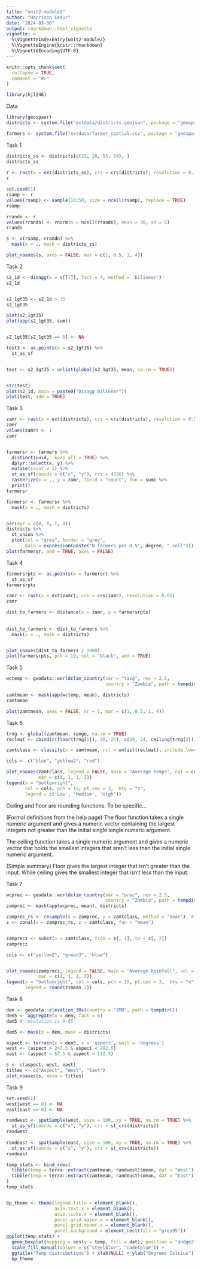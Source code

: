 ```yaml
---
title: "unit2-module2"
author: "Harrison Leduc"
date: "2024-03-30"
output: rmarkdown::html_vignette
vignette: >
  %\VignetteIndexEntry{unit2-module2}
  %\VignetteEngine{knitr::rmarkdown}
  %\VignetteEncoding{UTF-8}
---
```


```r
knitr::opts_chunk$set(
  collapse = TRUE,
  comment = "#>"
)
```

```r
library(hjl246)
```

Data

```r
library(geospaar)
districts <- system.file("extdata/districts.geojson", package = "geospaar") %>%   st_read %>% mutate(ID = 1:nrow(.))

farmers <- system.file("extdata/farmer_spatial.csv", package = "geospaar") %>%     read_csv(show_col_types = FALSE) 
```

Task 1
```r

districts_ss <- districts[c(22, 26, 53, 54), ]
districts_ss
  
r <- rast(x = ext(districts_ss), crs = crs(districts), resolution = 0.1)
r

set.seed(1)
rsamp <- r
values(rsamp) <- sample(10:50, size = ncell(rsamp), replace = TRUE)
rsamp

rrandn <- r
values(rrandn) <- rnorm(n = ncell(rrandn), mean = 30, sd = 5)
rrandn

s <- c(rsamp, rrandn) %>% 
  mask(x = ., mask = districts_ss)

plot_noaxes(s, axes = FALSE, mar = c(1, 0.5, 1, 4))
```

Task 2
```r
s2_1d <- disagg(x = s[[1]], fact = 4, method = 'bilinear') 
s2_1d


s2_1gt35 <- s2_1d > 35
s2_1gt35

plot(s2_1gt35)
plot(app(s2_1gt35, sum))


s2_1gt35[s2_1gt35 == 0] <- NA

test3 <- as.points(x = s2_1gt35) %>% 
  st_as_sf


test <- s2_1gt35 > unlist(global(s2_1gt35, mean, na.rm = TRUE))


str(test)
plot(s2_1d, main = paste0("Disagg bilinear"))
plot(test, add = TRUE)
```

Task 3
```r
zamr <- rast(x = ext(districts), crs = crs(districts), resolution = 0.5)
zamr
values(zamr) <- 1
zamr


farmersr <- farmers %>% 
  distinct(uuid, .keep_all = TRUE) %>% 
  dplyr::select(x, y) %>% 
  mutate(count = 1) %>% 
  st_as_sf(coords = c("x", "y"), crs = 4326) %>% 
  rasterize(x = ., y = zamr, field = "count", fun = sum) %>% 
  print()
farmersr

farmersr <- farmersr %>% 
  mask(x = ., mask = districts)


par(mar = c(0, 0, 1, 4))
districts %>% 
  st_union %>% 
  plot(col = "grey", border = "grey", 
       main = expression(paste("N farmers per 0.5", degree, " cell")))
plot(farmersr, add = TRUE, axes = FALSE)
```

Task 4
```r
farmersrpts <- as.points(x = farmersr) %>% 
  st_as_sf
farmersrpts

zamr <- rast(x = ext(zamr), crs = crs(zamr), resolution = 0.05)
zamr

dist_to_farmers <- distance(x = zamr, y = farmersrpts)
  
  
dist_to_farmers <- dist_to_farmers %>% 
  mask(x = ., mask = districts)


plot_noaxes(dist_to_farmers / 1000)
plot(farmersrpts, pch = 19, col = "black", add = TRUE)
```

Task 5


```r
wctemp <- geodata::worldclim_country(var = "tavg", res = 2.5, 
                                     country = "Zambia", path = tempdir())

zamtmean <- mask(app(wctemp, mean), districts)
zamtmean

plot(zamtmean, axes = FALSE, nr = 1, mar = c(1, 0.5, 1, 4))
```

Task 6
```r
trng <- global(zamtmean, range, na.rm = TRUE)
reclmat <- cbind(c(floor(trng[1]), 20, 24), c(20, 24, ceiling(trng[2])), 1:3)

zamtclass <- classify(x = zamtmean, rcl = unlist(reclmat), include.lowest = TRUE)

cols <- c("blue", "yellow2", "red")

plot_noaxes(zamtclass, legend = FALSE, main = "Average Temps", col = cols,
            mar = c(1, 1, 1, 3))
legend(x = "bottomright",
       col = cols, pch = 15, pt.cex = 3,  bty = "n",
       legend = c('Low', 'Medium', 'High'))
```

Ceiling and floor are rounding functions. To be specific...

(Formal definitions from the help page)
The floor function takes a single numeric argument and gives a numeric vector
containing the largest integers not greater than the initial single single
numeric argument.

The ceiling function takes a single numeric argument and gives a numeric
vector that holds the smallest integers that aren't less than the initial 
single numeric argument.

(Simple summary)
Floor gives the largest integer that isn't greater than the input. While 
ceiling gives the smallest integer that isn't less than the input.

Task 7
```r
wcprec <- geodata::worldclim_country(var = "prec", res = 2.5, 
                                     country = "Zambia", path = tempdir())
zamprec <- mask(app(wcprec, mean), districts)

zamprec_rs <- resample(x = zamprec, y = zamtclass, method = "near")  # match extent
z <- zonal(x = zamprec_rs, z = zamtclass, fun = "mean")


zamprecz <- subst(x = zamtclass, from = z[, 1], to = z[, 2])
zamprecz

cols <- c("yellow2", "green3", "blue")


plot_noaxes(zamprecz, legend = FALSE, main = "Average Rainfall", col = cols, 
            mar = c(1, 1, 1, 3))
legend(x = "bottomright", col = cols, pch = 15, pt.cex = 3,  bty = "n",
       legend = round(z$mean.1))
```

Task 8

```r
dem <- geodata::elevation_30s(country = "ZMB", path = tempdir())
dem5 <- aggregate(x = dem, fact = 6)
dem5 # resolution is 0.05

dem5 <- mask(x = dem, mask = districts)

aspect <- terrain(x = dem5, v = 'aspect', unit = 'degrees')
west <- (aspect > 247.5 & aspect < 292.5)
east <- (aspect > 67.5 & aspect < 112.5)

s <- c(aspect, west, east)
titles <- c("Aspect", "West", "East")
plot_noaxes(s, main = titles)
```

Task 9
```r
set.seed(1)
west[west == 0] <- NA
east[east == 0] <- NA

randwest <- spatSample(west, size = 100, xy = TRUE, na.rm = TRUE) %>% 
  st_as_sf(coords = c("x", "y"), crs = st_crs(districts))
randwest
  
randeast <- spatSample(east, size = 100, xy = TRUE, na.rm = TRUE) %>% 
  st_as_sf(coords = c("x", "y"), crs = st_crs(districts))
randeast

temp_stats <- bind_rows(
  tibble(temp = terra::extract(zamtmean, randwest)$mean, dat = "West"), 
  tibble(temp = terra::extract(zamtmean, randeast)$mean, dat = "East")
)
temp_stats


bp_theme <- theme(legend.title = element_blank(), 
                  axis.text.x = element_blank(),
                  axis.ticks.x = element_blank(), 
                  panel.grid.major.x = element_blank(), 
                  panel.grid.minor.x = element_blank(), 
                  panel.background = element_rect(fill = "grey95"))
ggplot(temp_stats) +
  geom_boxplot(mapping = aes(y = temp, fill = dat), position = "dodge2") +
  scale_fill_manual(values = c("steelblue", "cadetblue")) + 
  ggtitle("Temp distributions") + xlab(NULL) + ylab("degrees Celsius") + 
  bp_theme
```
